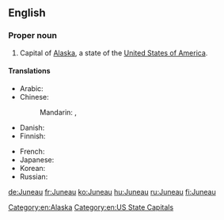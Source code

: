 ==English==
{{wikipedia}}

===Proper noun===
{{en-proper noun}}

# Capital of [[Alaska]], a state of the [[United States of America]].

====Translations====
{{trans-top|capital of Alaska}}
* Arabic: {{t|ar|جونو|m|tr=juunu|sc=Arab}}
* Chinese:
*: Mandarin: {{t+|cmn|朱諾|sc=Hani}}, {{t|cmn|朱诺|tr=Zhūnuò|sc=Hani}}
* Danish: {{t|da|Juneau}}
* Finnish: {{t+|fi|Juneau}}
{{trans-mid}}
* French: {{t+|fr|Juneau}}
* Japanese: {{t|ja|ジュノー|tr=Junō|sc=Jpan}}
* Korean: {{t|ko|주노|tr=Juno|sc=Kore}}
* Russian: {{t|ru|Джуно|m|tr=Džúno|sc=Cyrl}}
{{trans-bottom}}

[[Category:en:Alaska]]
[[Category:en:US State Capitals]]

[[de:Juneau]]
[[fr:Juneau]]
[[ko:Juneau]]
[[hu:Juneau]]
[[ru:Juneau]]
[[fi:Juneau]]